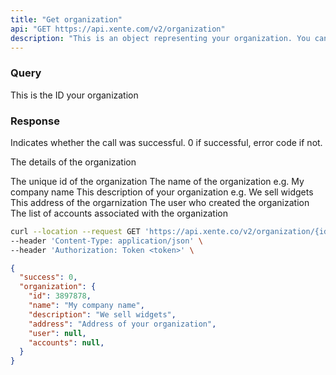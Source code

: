 ```yaml
---
title: "Get organization"
api: "GET https://api.xente.com/v2/organization"
description: "This is an object representing your organization. You can use it to retrieve your organizational details."
---
```


### Query

<ParamField query="id" type="string">
  This is the ID your organization
</ParamField>

### Response

<ResponseField name="success" type="number">
  Indicates whether the call was successful. 0 if successful, error code if not.
</ResponseField>

<ResponseField name="organization" type="object">

The details of the organization

<Expandable title="Toggle object">

<ResponseField name="id" type="number">
 The unique id of the organization
</ResponseField>

<ResponseField name="name" type="string">
  The name of the organization e.g. My company name
</ResponseField>

<ResponseField name="description" type="string">
  This description of your organization e.g. We sell widgets
</ResponseField>

<ResponseField name="address" type="string">
  This address of the orgarnization
</ResponseField>

<ResponseField name="user" type="JSON or null">
  The user who created the organization
</ResponseField>
<ResponseField name="accounts" type="JSON or null">
  The list of accounts associated with the organization
</ResponseField>
</Expandable>

</ResponseField>

<RequestExample>

```bash Request
curl --location --request GET 'https://api.xente.co/v2/organization/{id}' \
--header 'Content-Type: application/json' \
--header 'Authorization: Token <token>' \
```

</RequestExample>

<ResponseExample>

```json Response
{
  "success": 0,
  "organization": {
    "id": 3897878,
    "name": "My company name",
    "description": "We sell widgets",
    "address": "Address of your organization", 
    "user": null, 
    "accounts": null, 
  }
}
```

</ResponseExample>

